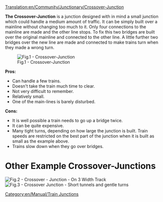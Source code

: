 [[Translation:en/Community/Junctionary/Crossover-Junction]]
{{en/Community/Junctionary/Navigation}}

'''The Crossover-Junction''' is a junction designed with in mind a small junction which could handle a medium amount of traffic. It can be simply built over a mainline without changing too much to it. Only four connections to the mainline are made and the other line stops. To fix this two bridges are built over the original mainline and connected to the other line. A little further two bridges over the new line are made and connected to make trains turn when they made a wrong turn.

[[File:en/Community/Junctionary/Cjunction.png|none|frame|Fig.1 - Crossover-Junction]]

'''Pros:'''
* Can handle a few trains.
* Doesn't take the train much time to clear.
* Not very difficult to remember.
* Relatively small.
* One of the main-lines is barely disturbed.

'''Cons:'''
* It is well possible a train needs to go up a bridge twice.
* It can be quite expensive.
* Many tight turns, depending on how large the junction is built.  Train speeds are restricted on the best part of the junction when it is built as small as the example above.
* Trains slow down when they go over bridges.

=Other Example Crossover-Junctions=
[[File:en/Community/Junctionary/Train-junction-4-crossover-3wide.png|none|frame|Fig.2 - Crossover - Junction - On 3 Width Track]]
[[File:en/Community/Junctionary/Crossover-junction-half-wide.png|none|frame|Fig.3 - Crossover Junction - Short tunnels and gentle turns]]

[[Category:en/Manual/Train Junctions]]